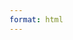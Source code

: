 ```yaml
---
format: html
---
```


::: {.hidden}

\newcommand{\bfa}{{\boldsymbol{a}}}
\newcommand{\bfb}{{\boldsymbol{b}}}
\newcommand{\bfc}{{\boldsymbol{c}}}
\newcommand{\bfd}{{\boldsymbol{d}}}
\newcommand{\bfe}{{\boldsymbol{e}}}
\newcommand{\bff}{{\boldsymbol{f}}}
\newcommand{\bfg}{{\boldsymbol{g}}}
\newcommand{\bfh}{{\boldsymbol{h}}}
\newcommand{\bfi}{{\boldsymbol{i}}}
\newcommand{\bfj}{{\boldsymbol{j}}}
\newcommand{\bfk}{{\boldsymbol{k}}}
\newcommand{\bfl}{{\boldsymbol{l}}}
\newcommand{\bfm}{{\boldsymbol{m}}}
\newcommand{\bfn}{{\boldsymbol{n}}}
\newcommand{\bfo}{{\boldsymbol{o}}}
\newcommand{\bfp}{{\boldsymbol{p}}}
\newcommand{\bfq}{{\boldsymbol{q}}}
\newcommand{\bfr}{{\boldsymbol{r}}}
\newcommand{\bfs}{{\boldsymbol{s}}}
\newcommand{\bft}{{\boldsymbol{t}}}
\newcommand{\bfu}{{\boldsymbol{u}}}
\newcommand{\bfv}{{\boldsymbol{v}}}
\newcommand{\bfw}{{\boldsymbol{w}}}
\newcommand{\bfx}{{\boldsymbol{x}}}
\newcommand{\bfy}{{\boldsymbol{y}}}
\newcommand{\bfz}{{\boldsymbol{z}}}

\newcommand{\bfA}{{\boldsymbol{A}}}
\newcommand{\bfB}{{\boldsymbol{B}}}
\newcommand{\bfC}{{\boldsymbol{C}}}
\newcommand{\bfD}{{\boldsymbol{D}}}
\newcommand{\bfE}{{\boldsymbol{E}}}
\newcommand{\bfF}{{\boldsymbol{F}}}
\newcommand{\bfG}{{\boldsymbol{G}}}
\newcommand{\bfH}{{\boldsymbol{H}}}
\newcommand{\bfI}{{\boldsymbol{I}}}
\newcommand{\bfJ}{{\boldsymbol{J}}}
\newcommand{\bfK}{{\boldsymbol{K}}}
\newcommand{\bfL}{{\boldsymbol{L}}}
\newcommand{\bfM}{{\boldsymbol{M}}}
\newcommand{\bfN}{{\boldsymbol{N}}}
\newcommand{\bfO}{{\boldsymbol{O}}}
\newcommand{\bfP}{{\boldsymbol{P}}}
\newcommand{\bfQ}{{\boldsymbol{Q}}}
\newcommand{\bfR}{{\boldsymbol{R}}}
\newcommand{\bfS}{{\boldsymbol{S}}}
\newcommand{\bfT}{{\boldsymbol{T}}}
\newcommand{\bfU}{{\boldsymbol{U}}}
\newcommand{\bfV}{{\boldsymbol{V}}}
\newcommand{\bfW}{{\boldsymbol{W}}}
\newcommand{\bfX}{{\boldsymbol{X}}}
\newcommand{\bfY}{{\boldsymbol{Y}}}
\newcommand{\bfZ}{{\boldsymbol{Z}}}

\newcommand{\bftau}{{\boldsymbol{\tau}}}
\newcommand{\bfnu}{{\boldsymbol{\nu}}}
\newcommand{\bfpsi}{{\boldsymbol{\psi}}}
\newcommand{\bfphi}{{\boldsymbol{\varphi}}}
\newcommand{\bfSigma}{{\boldsymbol{\Sigma}}}
\newcommand{\calI}{{\mathcal{I}}}
\newcommand{\calN}{{\mathcal{N}}}
\newcommand{\calV}{{\mathcal{V}}}
\newcommand{\bbE}{{\mathbb{E}}}
\newcommand{\bbR}{{\mathbb{R}}}
\newcommand{\bbC}{{\mathbb{C}}}
\newcommand{\bsfC}{{\mathsf{C}}}
\newcommand{\bsfD}{{\mathsf{D}}}
\newcommand{\bsfI}{{\mathsf{I}}}
\newcommand{\bsfO}{{\mathsf{O}}}
\newcommand{\tr}{{\operatorname{tr}}}
\newcommand{\sym}{{\operatorname{sym}}}
\newcommand{\skw}{{\operatorname{skew}}}
\newcommand{\vc}{{\operatorname{vec}}}
\newcommand{\ten}{{\operatorname{ten}}}
\newcommand{\cof}{{\operatorname{cof}}}
\newcommand{\mass}{{\operatorname{mass}}}
\newcommand{\vol}{{\operatorname{vol}}}
\newcommand{\area}{{\operatorname{area}}}
\newcommand{\com}{{\operatorname{com}}}
\newcommand{\cov}{{\operatorname{cov}}}
\newcommand{\e}{{\mathrm{e}}}
\newcommand{\D}{{\mathrm{D}}}
\newcommand{\dd}{{\mathrm{d}}}
\newcommand{\dt}{{\dd t}}
\newcommand{\Dt}{{\D t}}
\newcommand{\bigO}{{O}}
\newcommand{\litO}{{o}}
\newcommand{\dVx}{{\,\d V_{\bfx}}}
\newcommand{\dAx}{{\,\d A_{\bfx}}}
\newcommand{\dVy}{{\,\d V_{\bfy}}}
\newcommand{\dAy}{{\,\d A_{\bfy}}}
\newcommand{\ds}{{\,\d s}}

:::